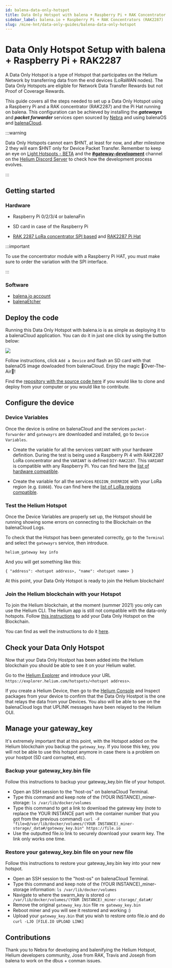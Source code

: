 ```yaml
---
id: balena-data-only-hotspot
title: Data Only Hotspot with balena + Raspberry Pi + RAK Concentrator RAK2287
sidebar_label: balena.io + Raspberry Pi + RAK Concentrators (RAK2287)
slug: /mine-hnt/data-only-guides/balena-data-only-hotspot
---
```


# Data Only Hotspot Setup with balena + Raspberry Pi + RAK2287


A Data Only Hotspot is a type of Hotspot that participates on the Helium Network by transferring
data from the end devices (LoRaWAN nodes). The Data Only Hotspots are eligible for Network Data
Transfer Rewards but not Proof of Coverage Rewards.

This guide covers all the steps needed to set up a Data Only Hotspot using a Raspberry Pi and a RAK
concentrator (RAK2287) and the Pi Hat running on balena. This configuration can be achieved by
installing the **_gatewayrs_** and **_packet forwarder_** services open sourced by
[Nebra](https://github.com/nebraltd) and using balenaOS and [balenaCloud](https://balena.io).

:::warning

Data Only Hotspots cannot earn $HNT, at least for now, and after milestone 2 they will earn $HNT
only for Device Packet Transfer. Remember to keep an eye on
[Light Hotspots - BETA](/mine-hnt/light-hotspots) and the
**[#gateway-development](discord://discord.com/channels/404106811252408320/784462269072277576)**
channel on the [Helium Discord Server](https://discord.gg/helium) to check how the development
process evolves.

:::

## Getting started

### Hardware

- Raspberry Pi 0/2/3/4 or balenaFin
- SD card in case of the Raspberry Pi

- [RAK 2287 LoRa concentrator SPI based](https://store.rakwireless.com/products/rak2287-lpwan-gateway-concentrator-module)
  and [RAK2287 Pi Hat](https://store.rakwireless.com/products/rak2287-pi-hat)

:::important

To use the concentrator module with a Raspberry Pi HAT, you must make sure to order the variation
with the SPI interface.

:::

### Software

- [balena.io account](https://dashboard.balena-cloud.com/)
- [balenaEtcher](https://balena.io/etcher)

## Deploy the code

Running this Data Only Hotspot with balena.io is as simple as deploying it to a balenaCloud
application. You can do it in just one click by using the button below:

[![](https://www.balena.io/deploy.png)](https://dashboard.balena-cloud.com/deploy?repoUrl=https://github.com/mpous/helium-data-hotspot)

Follow instructions, click `Add a Device` and flash an SD card with that balenaOS image dowloaded
from balenaCloud. Enjoy the magic 🌟Over-The-Air🌟!

Find the [repository with the source code here](https://github.com/mpous/helium-data-hotspot) if you
would like to clone and deploy from your computer or you would like to contribute.

## Configure the device

### Device Variables

Once the device is online on balenaCloud and the services `packet-forwarder` and `gatewayrs` are
downloaded and installed, go to `Device Variables`.

- Create the variable for all the services `VARIANT` with your hardware definition. During the test
  is being used a Raspberry Pi 4 with RAK2287 LoRa concentrator and the `VARIANT` is defined
  `DIY-RAK2287`. This `VARIANT` is compatible with any Raspberry Pi. You can find here the
  [list of hardware compatible](https://github.com/NebraLtd/helium-hardware-definitions).

- Create the variable for all the services `REGION_OVERRIDE` with your LoRa region (e.g. `EU868`).
  You can find here the [list of LoRa regions compatible](https://github.com/NebraLtd/hm-pktfwd).

### Test the Helium Hotspot

Once the Device Variables are properly set up, the Hotspot should be running showing some errors on
connecting to the Blockchain on the balenaCloud Logs.

To check that the Hotspot has been generated correctly, go to the `Terminal` and select the
`gatewayrs` service, then introduce.

`helium_gateway key info`

And you will get something like this:

`{ "address": <hotspot address>, "name": <hotspot name> }`

At this point, your Data Only Hotspot is ready to join the Helium blockchain!

### Join the Helium blockchain with your Hotspot

To join the Helium blockchain, at the moment (summer 2021) you only can use the Helium CLI. The
Helium app is still not compatible with the data-only hotspots. Follow
[this instructions](https://github.com/mpous/helium-data-hotspot/#join-the-helium-blockchain-with-your-data-only-hotspot)
to add your Data Only Hotspot on the Blockchain.

You can find as well the instructions to do it
[here](https://github.com/mpous/helium-data-hotspot/#join-the-helium-blockchain-with-your-data-only-hotspot).

## Check your Data Only Hotspot

Now that your Data Only Hostpot has been added into the Helium blockchain you should be able to see
it on your Helium wallet.

Go to the [Helium Explorer](https://explorer.helium.com/) and introduce your URL
`https://explorer.helium.com/hotspots/<hotspot address>`.

If you create a Helium Device, then go to the [Helium Console](https://console.helium.com) and
Inspect packages from your device to confirm that the Data Only Hostpot is the one that relays the
data from your Devices. You also will be able to see on the balenaCloud logs that UPLINK messages
have been relayed to the Helium OUI.

## Manage your gateway_key

It's extremely important that at this point, with the Hotspot added on the Helium blockchain you
backup the `gateway_key`. If you loose this key, you will not be able to use this hotspot anymore in
case there is a problem on your hostpot (SD card corrupted, etc).

### Backup your gateway_key.bin file

Follow this instructions to backup your gateway_key.bin file of your hotspot.

- Open an SSH session to the "host-os" on balenaCloud Terminal.
- Type this command and keep note of the (YOUR INSTANCE)\_miner-storage:
  `ls /var/lib/docker/volumes`
- Type this command to get a link to download the gateway key (note to replace the YOUR INSTANCE
  part with the container number that you got from the previous command)
  `curl -F "file=@/var/lib/docker/volumes/(YOUR INSTANCE)_miner-storage/_data#/gateway_key.bin" https://file.io`
- Use the outputted file.io link to securely download your swarm key. The link only works one time.

### Restore your gateway_key.bin file on your new file

Follow this instructions to restore your gateway_key.bin key into your new hotspot.

- Open an SSH session to the "host-os" on balenaCloud Terminal.
- Type this command and keep note of the (YOUR INSTANCE)\_miner-storage information:
  `ls /var/lib/docker/volumes`
- Navigate to where the swarm_key is stored
  `cd /var/lib/docker/volumes/(YOUR INSTANCE)_miner-storage/_data#/`
- Remove the original `gateway_key.bin` file `rm gateway_key.bin`
- Reboot miner and you will see it restored and working :)
- Upload your `gateway_key.bin` that you wish to restore onto file.io and do
  `curl -LJO [FILE.IO UPLOAD LINK]`

## Contributions

Thank you to Nebra for developing and balenifying the Helium Hotspot, Helium developers community,
Jose from RAK, Travis and Joseph from balena to work on the dbus + conman issues.
